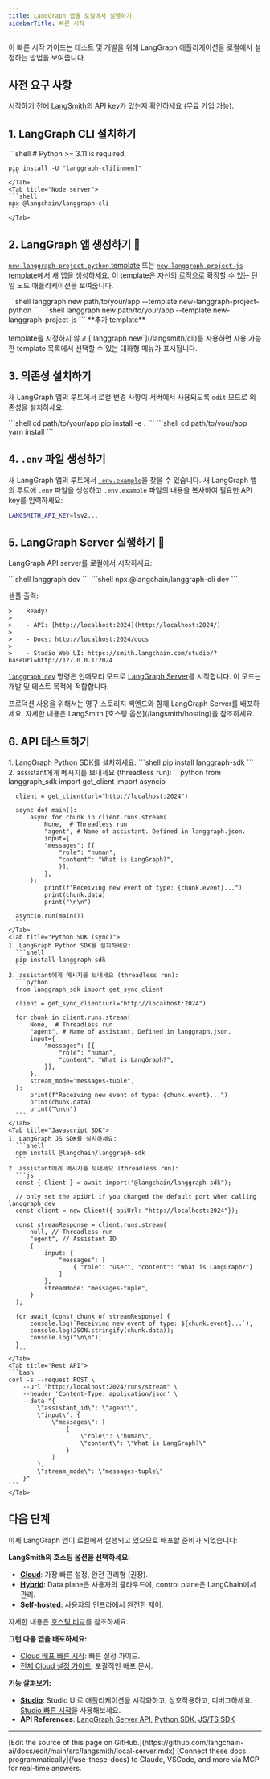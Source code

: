 ```yaml
---
title: LangGraph 앱을 로컬에서 실행하기
sidebarTitle: 빠른 시작
---
```


이 빠른 시작 가이드는 테스트 및 개발을 위해 LangGraph 애플리케이션을 로컬에서 설정하는 방법을 보여줍니다.

## 사전 요구 사항

시작하기 전에 [LangSmith](https://smith.langchain.com/settings)의 API key가 있는지 확인하세요 (무료 가입 가능).

## 1. LangGraph CLI 설치하기

<Tabs>
    <Tab title="Python server">
    ```shell
    # Python >= 3.11 is required.

    pip install -U "langgraph-cli[inmem]"
    ```
    </Tab>
    <Tab title="Node server">
    ```shell
    npx @langchain/langgraph-cli
    ```
    </Tab>
</Tabs>

## 2. LangGraph 앱 생성하기 🌱

[`new-langgraph-project-python` template](https://github.com/langchain-ai/new-langgraph-project) 또는 [`new-langgraph-project-js` template](https://github.com/langchain-ai/new-langgraphjs-project)에서 새 앱을 생성하세요. 이 template은 자신의 로직으로 확장할 수 있는 단일 노드 애플리케이션을 보여줍니다.

<Tabs>
    <Tab title="Python server">
    ```shell
    langgraph new path/to/your/app --template new-langgraph-project-python
    ```
    </Tab>
    <Tab title="Node server">
    ```shell
    langgraph new path/to/your/app --template new-langgraph-project-js
    ```
    </Tab>
</Tabs>

<Tip>
**추가 template**<br></br>
template을 지정하지 않고 [`langgraph new`](/langsmith/cli)를 사용하면 사용 가능한 template 목록에서 선택할 수 있는 대화형 메뉴가 표시됩니다.
</Tip>

## 3. 의존성 설치하기

새 LangGraph 앱의 루트에서 로컬 변경 사항이 서버에서 사용되도록 `edit` 모드로 의존성을 설치하세요:

<Tabs>
    <Tab title="Python server">
    ```shell
    cd path/to/your/app
    pip install -e .
    ```
    </Tab>
    <Tab title="Node server">
    ```shell
    cd path/to/your/app
    yarn install
    ```
    </Tab>
</Tabs>

## 4. `.env` 파일 생성하기

새 LangGraph 앱의 루트에서 [`.env.example`](/langsmith/application-structure#configuration-file)을 찾을 수 있습니다. 새 LangGraph 앱의 루트에 `.env` 파일을 생성하고 `.env.example` 파일의 내용을 복사하여 필요한 API key를 입력하세요:

```bash
LANGSMITH_API_KEY=lsv2...
```

## 5. LangGraph Server 실행하기 🚀

LangGraph API server를 로컬에서 시작하세요:

<Tabs>
    <Tab title="Python server">
    ```shell
    langgraph dev
    ```
    </Tab>
    <Tab title="Node server">
    ```shell
    npx @langchain/langgraph-cli dev
    ```
    </Tab>
</Tabs>

샘플 출력:

```
>    Ready!
>
>    - API: [http://localhost:2024](http://localhost:2024/)
>
>    - Docs: http://localhost:2024/docs
>
>    - Studio Web UI: https://smith.langchain.com/studio/?baseUrl=http://127.0.0.1:2024
```

[`langgraph dev`](/langsmith/cli) 명령은 인메모리 모드로 [LangGraph Server](/langsmith/langgraph-server)를 시작합니다. 이 모드는 개발 및 테스트 목적에 적합합니다.

<Tip>
프로덕션 사용을 위해서는 영구 스토리지 백엔드와 함께 LangGraph Server를 배포하세요. 자세한 내용은 LangSmith [호스팅 옵션](/langsmith/hosting)을 참조하세요.
</Tip>

## 6. API 테스트하기

<Tabs>
    <Tab title="Python SDK (async)">
    1. LangGraph Python SDK를 설치하세요:
      ```shell
      pip install langgraph-sdk
      ```
    2. assistant에게 메시지를 보내세요 (threadless run):
      ```python
      from langgraph_sdk import get_client
      import asyncio

      client = get_client(url="http://localhost:2024")

      async def main():
          async for chunk in client.runs.stream(
              None,  # Threadless run
              "agent", # Name of assistant. Defined in langgraph.json.
              input={
              "messages": [{
                  "role": "human",
                  "content": "What is LangGraph?",
                  }],
              },
          ):
              print(f"Receiving new event of type: {chunk.event}...")
              print(chunk.data)
              print("\n\n")

      asyncio.run(main())
      ```
    </Tab>
    <Tab title="Python SDK (sync)">
    1. LangGraph Python SDK를 설치하세요:
      ```shell
      pip install langgraph-sdk
      ```
    2. assistant에게 메시지를 보내세요 (threadless run):
      ```python
      from langgraph_sdk import get_sync_client

      client = get_sync_client(url="http://localhost:2024")

      for chunk in client.runs.stream(
          None,  # Threadless run
          "agent", # Name of assistant. Defined in langgraph.json.
          input={
              "messages": [{
                  "role": "human",
                  "content": "What is LangGraph?",
              }],
          },
          stream_mode="messages-tuple",
      ):
          print(f"Receiving new event of type: {chunk.event}...")
          print(chunk.data)
          print("\n\n")
      ```
    </Tab>
    <Tab title="Javascript SDK">
    1. LangGraph JS SDK를 설치하세요:
      ```shell
      npm install @langchain/langgraph-sdk
      ```
    2. assistant에게 메시지를 보내세요 (threadless run):
      ```js
      const { Client } = await import("@langchain/langgraph-sdk");

      // only set the apiUrl if you changed the default port when calling langgraph dev
      const client = new Client({ apiUrl: "http://localhost:2024"});

      const streamResponse = client.runs.stream(
          null, // Threadless run
          "agent", // Assistant ID
          {
              input: {
                  "messages": [
                      { "role": "user", "content": "What is LangGraph?"}
                  ]
              },
              streamMode: "messages-tuple",
          }
      );

      for await (const chunk of streamResponse) {
          console.log(`Receiving new event of type: ${chunk.event}...`);
          console.log(JSON.stringify(chunk.data));
          console.log("\n\n");
      }
      ```
    </Tab>
    <Tab title="Rest API">
    ```bash
    curl -s --request POST \
        --url "http://localhost:2024/runs/stream" \
        --header 'Content-Type: application/json' \
        --data "{
            \"assistant_id\": \"agent\",
            \"input\": {
                \"messages\": [
                    {
                        \"role\": \"human\",
                        \"content\": \"What is LangGraph?\"
                    }
                ]
            },
            \"stream_mode\": \"messages-tuple\"
        }"
    ```
    </Tab>
</Tabs>

## 다음 단계

이제 LangGraph 앱이 로컬에서 실행되고 있으므로 배포할 준비가 되었습니다:

**LangSmith의 호스팅 옵션을 선택하세요:**
- [**Cloud**](/langsmith/cloud): 가장 빠른 설정, 완전 관리형 (권장).
- [**Hybrid**](/langsmith/hybrid): <Tooltip tip="LangGraph Server와 에이전트가 실행되는 런타임 환경입니다.">Data plane</Tooltip>은 사용자의 클라우드에, <Tooltip tip="배포를 관리하기 위한 LangSmith UI 및 API입니다.">control plane</Tooltip>은 LangChain에서 관리.
- [**Self-hosted**](/langsmith/self-hosted): 사용자의 인프라에서 완전한 제어.

자세한 내용은 [호스팅 비교](/langsmith/hosting)를 참조하세요.

**그런 다음 앱을 배포하세요:**
- [Cloud 배포 빠른 시작](/langsmith/deployment-quickstart): 빠른 설정 가이드.
- [전체 Cloud 설정 가이드](/langsmith/deploy-to-cloud): 포괄적인 배포 문서.

**기능 살펴보기:**
- **[Studio](/langsmith/studio)**: Studio UI로 애플리케이션을 시각화하고, 상호작용하고, 디버그하세요. [Studio 빠른 시작](/langsmith/quick-start-studio)을 사용해보세요.
- **API References**: [LangGraph Server API](https://langchain-ai.github.io/langgraph/cloud/reference/api/api_ref/), [Python SDK](/langsmith/langgraph-python-sdk), [JS/TS SDK](/langsmith/langgraph-js-ts-sdk)

---

<Callout icon="pen-to-square" iconType="regular">
    [Edit the source of this page on GitHub.](https://github.com/langchain-ai/docs/edit/main/src/langsmith/local-server.mdx)
</Callout>
<Tip icon="terminal" iconType="regular">
    [Connect these docs programmatically](/use-these-docs) to Claude, VSCode, and more via MCP for    real-time answers.
</Tip>

